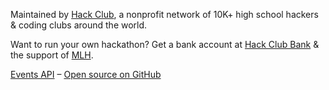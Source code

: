 Maintained by [Hack&nbsp;Club](https://hackclub.com/), a nonprofit network of 10K+ high school hackers & coding clubs around the world.

Want to run your own hackathon? Get a bank account at [Hack&nbsp;Club Bank](https://hackclub.com/bank/) & the support of [MLH](https://mlh.io).

[Events API](/data) – [Open source on GitHub](https://github.com/hackclub/hackathons)
